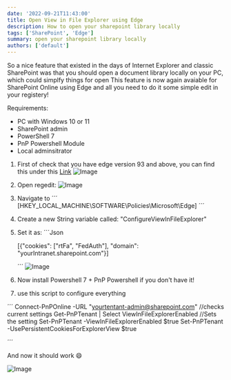 ```yaml
---
date: '2022-09-21T11:43:00'
title: Open View in File Explorer using Edge
description: How to open your sharepoint library locally
tags: ['SharePoint', 'Edge']
summary: open your sharepoint library locally
authors: ['default']
---
```


So a nice feature that existed in the days of Internet Explorer and classic SharePoint was that you should open a document library locally on your PC, which could simplfy things for open
This feature is now again avaiable for SharePoint Online using Edge and all you need to do it some simple edit in your registery!

Requirements:

- PC with Windows 10 or 11
- SharePoint admin
- PowerShell 7
- PnP Powershell Module
- Local adminsitrator

1. First of check that you have edge version 93 and above, you can find this under this [Link](edge://settings/help)
   ![Image](/static/images/assets/ViewinFileExplorer/1.png)

2. Open regedit:
   ![Image](/static/images/assets/ViewinFileExplorer/2.png)

3. Navigate to
   ´´´
   [HKEY_LOCAL_MACHINE\SOFTWARE\Policies\Microsoft\Edge]
   ´´´

4. Create a new String variable called: &quot;ConfigureViewInFileExplorer&quot;

5. Set it as:
   ´´´Json

   [{&quot;cookies&quot;: [&quot;rtFa&quot;, &quot;FedAuth&quot;], &quot;domain&quot;: &quot;yourIntranet.sharepoint.com&quot;}]

   ´´´
   ![Image](/static/images/assets/ViewinFileExplorer/3.png)

6. Now install Powershell 7 + PnP Powershell if you don't have it!

7. use this script to configure everything

´´´
Connect-PnPOnline -URL &quot;yourtentant-admin@sharepoint.com&quot;
//checks current settings
Get-PnPTenant | Select ViewInFileExplorerEnabled
//Sets the setting
Set-PnPTenant -ViewInFileExplorerEnabled $true
Set-PnPTenant -UsePersistentCookiesForExplorerView $true

´´´

And now it should work :smile:

![Image](/static/images/assets/ViewinFileExplorer/4.png)
